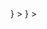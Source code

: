 <CardGroup cols={4}>
  <Card
    title="Github"
    href="/cloud/integrations/code-repo/github"
    icon={
      <svg
        width="32"
        height="32"
        viewBox="0 0 40 41"
        fill="none"
        xmlns="http://www.w3.org/2000/svg"
      >
        <ellipse cx="20" cy="20.5" rx="20" ry="20.5" fill="white" />
        <path
          d="M20.0001 0C8.95576 0 0 9.18083 0 20.5063C0 29.5666 5.73062 37.2532 13.6773 39.9648C14.6768 40.1546 15.0439 39.5199 15.0439 38.9783C15.0439 38.4893 15.0252 36.8738 15.0167 35.1604C9.45253 36.4008 8.27845 32.7409 8.27845 32.7409C7.36868 30.3706 6.05783 29.7405 6.05783 29.7405C4.2433 28.4677 6.19461 28.4938 6.19461 28.4938C8.203 28.6385 9.26054 30.607 9.26054 30.607C11.0443 33.742 13.9393 32.8356 15.0806 32.3118C15.26 30.9863 15.7784 30.0818 16.3503 29.5697C11.9081 29.051 7.23818 27.2927 7.23818 19.4353C7.23818 17.1966 8.01948 15.3672 9.29897 13.9312C9.09129 13.4146 8.40676 11.329 9.49269 8.50439C9.49269 8.50439 11.1722 7.95323 14.9941 10.6064C16.5894 10.1519 18.3004 9.92417 20.0001 9.91645C21.6998 9.92417 23.412 10.1519 25.0104 10.6064C28.8278 7.95323 30.505 8.50439 30.505 8.50439C31.5936 11.329 30.9087 13.4146 30.701 13.9312C31.9833 15.3672 32.7593 17.1965 32.7593 19.4353C32.7593 27.3114 28.0806 29.0457 23.6271 29.5533C24.3444 30.1897 24.9836 31.4377 24.9836 33.3508C24.9836 36.0945 24.9604 38.3028 24.9604 38.9783C24.9604 39.524 25.3204 40.1634 26.3343 39.962C34.2766 37.2474 40 29.5636 40 20.5063C40 9.18083 31.0455 0 20.0001 0Z"
          fill="black"
        />
      </svg>
    }
  ></Card>
  <Card
    title="Gitlab"
    href="/cloud/integrations/code-repo/gitlab"
    icon={
      <svg
        width="30"
        height="30"
        viewBox="0 0 41 40"
        fill="none"
        xmlns="http://www.w3.org/2000/svg"
      >
        <g clip-path="url(#clip0_118_3934)">
          <g clip-path="url(#clip1_118_3934)">
            <path
              d="M20.7244 40.0077L28.0844 15.4398H13.3643L20.7244 40.0077Z"
              fill="#E24329"
            />
            <path
              d="M20.7247 40.0077L13.3645 15.4398H3.0498L20.7247 40.0077Z"
              fill="#FC6D26"
            />
            <path
              d="M3.04944 15.4398L0.812875 22.9059C0.71343 23.2379 0.713416 23.5954 0.812836 23.9273C0.912255 24.2592 1.106 24.5485 1.36631 24.7537L20.7243 40.0079L3.04928 15.44L3.04944 15.4398Z"
              fill="#FCA326"
            />
            <path
              d="M3.0498 15.4402H13.3645L8.93185 0.643025C8.70372 -0.118398 7.71059 -0.118228 7.48262 0.643025L3.0498 15.4402Z"
              fill="#E24329"
            />
            <path
              d="M20.7238 40.0077L28.0838 15.4398H38.3987L20.7238 40.0077Z"
              fill="#FC6D26"
            />
            <path
              d="M38.3985 15.4398L40.6351 22.9059C40.7345 23.2379 40.7345 23.5954 40.635 23.9273C40.5356 24.2593 40.3418 24.5485 40.0815 24.7537L20.7236 40.0079L38.3985 15.44V15.4398Z"
              fill="#FCA326"
            />
            <path
              d="M38.3988 15.4402H28.084L32.5168 0.643025C32.7449 -0.118398 33.7381 -0.118228 33.966 0.643025L38.3988 15.4402Z"
              fill="#E24329"
            />
          </g>
        </g>
        <defs>
          <clipPath id="clip0_118_3934">
            <rect x="0.712891" width="40" height="40" rx="6" fill="white" />
          </clipPath>
          <clipPath id="clip1_118_3934">
            <rect
              width="40.0001"
              height="40.0001"
              fill="white"
              transform="translate(0.712891)"
            />
          </clipPath>
        </defs>
      </svg>
    }
  ></Card>
  <Card
    title="Ask us"
    href="https://t2taztilhde.typeform.com/to/mdJoO9lA"
    icon="plus"
    iconType="solid"
    color="#F2386C"
  ></Card>
</CardGroup>
